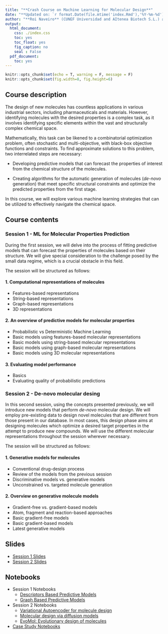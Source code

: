 ```yaml
---
title: "**Crash Course on Machine Learning for Molecular Design**"
date: "**Updated on: `r format.Date(file.mtime('index.Rmd'),'%Y-%m-%d')`**"
author: "**Roi Naveiro** (CUNEF Universidad and AItenea Biotech S.L.) and **Simón Rodríguez Santana** (ICMAT-CSIC)"
output:
  html_document:
    css: ./index.css
    toc: yes
    toc_float: yes
    fig_caption: no
    seal : False
  pdf_document:
    toc: yes
---
```




```r
knitr::opts_chunk$set(echo = T, warning = F, message = F)
knitr::opts_chunk$set(fig.width=8, fig.height=6) 
```

## **Course description**

The design of new molecules has countless applications in various industrial sectors, including pharmaceuticals and materials. However, identifying molecules with the desired properties is a complex task, as it involves identifying specific elements within the vast and structurally complex chemical space.

Mathematically, this task can be likened to a combinatorial optimization problem, often stochastic and multi-objective, with black-box objective functions and constraints. To find approximate solutions to this problem, two interrelated steps are necessary:

* Developing predictive models that can forecast the properties of interest from the chemical structure of the molecules.

* Creating algorithms for the automatic generation of molecules (_de-novo_ generation) that meet specific structural constraints and optimize the predicted properties from the first stage.

In this course, we will explore various machine learning strategies that can be utilized to effectively navigate the chemical space.

## **Course contents** 

### **Session 1 - ML for Molecular Properties Prediction**

During the first session, we will delve into the process of fitting predictive models that can forecast the properties of molecules based on their structure. We will give special consideration to the challenge posed by the small data regime, which is a crucial obstacle in this field.

The session will be structured as follows:

#### **1. Computational representations of molecules**

  - Features-based representations
  - String-based representations
  - Graph-based representations
  - 3D representations

#### **2. An overview of predictive models for molecular properties**

  * Probabilistic vs Deterministic Machine Learning
  * Basic models using features-based molecular representations
  * Basic models using string-based molecular representations
  * Basic models using graph-based molecular representations
  * Basic models using 3D molecular representations

#### **3. Evaluating model performance**

  * Basics
  * Evaluating quality of probabilistic predictions

### **Session 2 - De-novo molecular desing**

In this second session, using the concepts presented previously, we will introduce new models that perform _de-novo_ molecular design. We will employ pre-existing data to design novel molecules that are different from those present in our database. In most cases, this design phase aims at designing molecules which optimize a desired target properties in the attempt to produce new compounds. We will use the different molecular representations throughout the session wherever necessary.

The session will be structured as follows:

#### **1. Generative models for molecules**

  * Conventional drug-design process
  * Review of the models from the previous session 
  * Discriminative models vs. generative models 
  * Unconstrained vs. targeted molecule generation
   
#### **2. Overview on generative molecule models**
   
  * Gradient-free vs. gradient-based models
  * Atom, fragment and reaction-based approaches
  * Basic gradient-free models
  * Basic gradient-based models
  * Latest generative models

## **Slides**

* [Session 1 Slides](./session1/slides/session1.html)
* [Session 2 Slides](./session2/slides/session2.html)

## **Notebooks**

* Session 1 Notebooks
  - [Descriptors Based Predictive Models](https://github.com/roinaveiro/ml4md-course/tree/main/docs/session1/descriptors_based_predictive_models.ipynb)
  - [Graph Based Predictive Models](https://github.com/roinaveiro/ml4md-course/tree/main/docs/session1/graph_based_predictive_models.ipynb)
  
  
* Session 2 Notebooks
  -  [Variational Autoencoder for molecule design](https://github.com/roinaveiro/ml4md-course/tree/main/docs/session2/variational_autoencoder/VAE.ipynb)
  -  [Molecular design via diffusion models](https://github.com/roinaveiro/ml4md-course/tree/main/docs/session2/diffusion/DIFFUSION.ipynb)
  -  [EvoMol: Evolutionary design of molecules](https://github.com/roinaveiro/ml4md-course/tree/main/docs/session2/evolutionary_algorithm/GENETIC.ipynb)

* [Case Study Notebooks](https://github.com/roinaveiro/ml4md-course/tree/main/docs/case_study/millad_case_study.ipynb)

